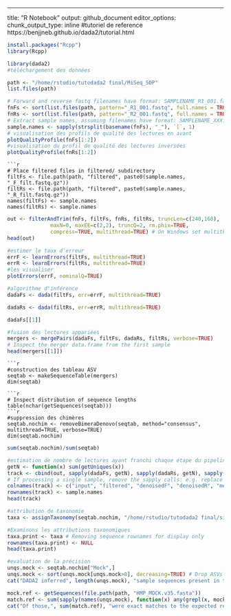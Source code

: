 ---
title: "R Notebook"
output: github_document
editor_options: 
  chunk_output_type: inline
#tutoriel de reference https://benjjneb.github.io/dada2/tutorial.html
```r
install.packages("Rcpp")
library(Rcpp)
```
```r
library(dada2)
#téléchargement des données 
```
```r
path <- "/home/rstudio/tutodada2 final/MiSeq_SOP"
list.files(path)
```
```r
# Forward and reverse fastq filenames have format: SAMPLENAME_R1_001.fastq and SAMPLENAME_R2_001.fastq
fnFs <- sort(list.files(path, pattern="_R1_001.fastq", full.names = TRUE))
fnRs <- sort(list.files(path, pattern="_R2_001.fastq", full.names = TRUE))
# Extract sample names, assuming filenames have format: SAMPLENAME_XXX.fastq
sample.names <- sapply(strsplit(basename(fnFs), "_"), `[`, 1)
# visualisation des profils de qualité des lectures en avant 
plotQualityProfile(fnFs[1:2])
#visualisation du profil de qualité des lectures inversées
plotQualityProfile(fnRs[1:2])
```
```
```r
# Place filtered files in filtered/ subdirectory
filtFs <- file.path(path, "filtered", paste0(sample.names, "_F_filt.fastq.gz"))
filtRs <- file.path(path, "filtered", paste0(sample.names, "_R_filt.fastq.gz"))
names(filtFs) <- sample.names
names(filtRs) <- sample.names
```
```r
out <- filterAndTrim(fnFs, filtFs, fnRs, filtRs, truncLen=c(240,160),
              maxN=0, maxEE=c(2,2), truncQ=2, rm.phix=TRUE,
              compress=TRUE, multithread=TRUE) # On Windows set multithread=FALSE
head(out)
```
```r
#estimer le taux d'erreur 
errF <- learnErrors(filtFs, multithread=TRUE)
errR <- learnErrors(filtRs, multithread=TRUE)
#les visualiser 
plotErrors(errF, nominalQ=TRUE)
```
```r
#algorithme d'inférence
dadaFs <- dada(filtFs, err=errF, multithread=TRUE)
```
```r
dadaRs <- dada(filtRs, err=errR, multithread=TRUE)
```
```r
dadaFs[[1]]
```
```r
#fusion des lectures appariées
mergers <- mergePairs(dadaFs, filtFs, dadaRs, filtRs, verbose=TRUE)
# Inspect the merger data.frame from the first sample
head(mergers[[1]])
```

```
```r
#construction des tableau ASV 
seqtab <- makeSequenceTable(mergers)
dim(seqtab)
```

```
```r
# Inspect distribution of sequence lengths
table(nchar(getSequences(seqtab)))
```r
#suppression des chimères 
seqtab.nochim <- removeBimeraDenovo(seqtab, method="consensus", multithread=TRUE, verbose=TRUE)
dim(seqtab.nochim)
```
```r
sum(seqtab.nochim)/sum(seqtab)
```
```r
#estimation de nombre de lectures ayant franchi chaque étape du pipeline
getN <- function(x) sum(getUniques(x))
track <- cbind(out, sapply(dadaFs, getN), sapply(dadaRs, getN), sapply(mergers, getN), rowSums(seqtab.nochim))
# If processing a single sample, remove the sapply calls: e.g. replace sapply(dadaFs, getN) with getN(dadaFs)
colnames(track) <- c("input", "filtered", "denoisedF", "denoisedR", "merged", "nonchim")
rownames(track) <- sample.names
head(track)

```
```r
#attribution de taxonomie 
taxa <- assignTaxonomy(seqtab.nochim, "/home/rstudio/tutodada2 final/silva_nr_v132_train_set.fa.gz", multithread=TRUE)
```
```r
#Examinons les attributions taxonomiques
taxa.print <- taxa # Removing sequence rownames for display only
rownames(taxa.print) <- NULL
head(taxa.print)
```
```r
#evaluation de la précision
unqs.mock <- seqtab.nochim["Mock",]
unqs.mock <- sort(unqs.mock[unqs.mock>0], decreasing=TRUE) # Drop ASVs absent in the Mock
cat("DADA2 inferred", length(unqs.mock), "sample sequences present in the Mock community.\n")
```
```r
mock.ref <- getSequences(file.path(path, "HMP_MOCK.v35.fasta"))
match.ref <- sum(sapply(names(unqs.mock), function(x) any(grepl(x, mock.ref))))
cat("Of those,", sum(match.ref), "were exact matches to the expected reference sequences.\n")
```

```

```

```

```











